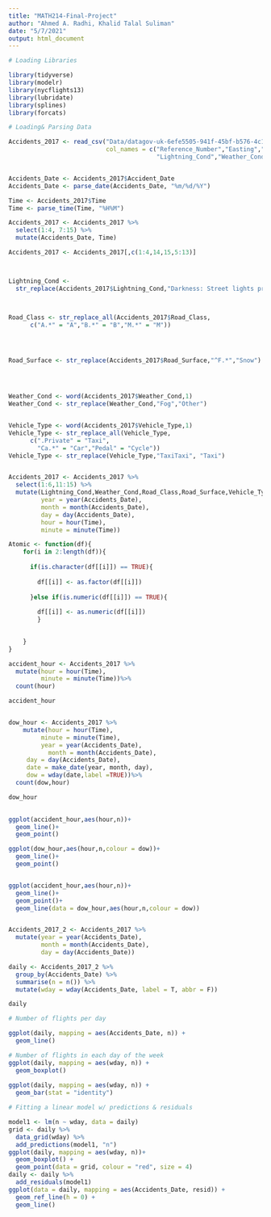 ```yaml
---
title: "MATH214-Final-Project"
author: "Ahmed A. Radhi, Khalid Talal Suliman"
date: "5/7/2021"
output: html_document
---
```


```r
# Loading Libraries 

library(tidyverse)
library(modelr)
library(nycflights13)
library(lubridate)
library(splines)
library(forcats)
```

```r
# Loading& Parsing Data

Accidents_2017 <- read_csv("Data/datagov-uk-6efe5505-941f-45bf-b576-4c1e09b579a1/2017-8.csv", 
                           col_names = c("Reference_Number","Easting","Northing","Vehicles_Num","Accident_Date","Time","Road_Class","Road_Surface",
                                         "Lightning_Cond","Weather_Cond","Vehicle_Type","Casualty_Class","Severity","Gender","Age"), skip = 1)


Accidents_Date <- Accidents_2017$Accident_Date
Accidents_Date <- parse_date(Accidents_Date, "%m/%d/%Y")

Time <- Accidents_2017$Time
Time <- parse_time(Time, "%H%M")

Accidents_2017 <- Accidents_2017 %>%
  select(1:4, 7:15) %>%
  mutate(Accidents_Date, Time) 

Accidents_2017 <- Accidents_2017[,c(1:4,14,15,5:13)]



Lightning_Cond <- 
  str_replace(Accidents_2017$Lightning_Cond,"Darkness: Street lights present and lit and lit","Darkness: Street lights present and lit")



Road_Class <- str_replace_all(Accidents_2017$Road_Class,
      c("A.*" = "A","B.*" = "B","M.*" = "M"))




Road_Surface <- str_replace(Accidents_2017$Road_Surface,"^F.*","Snow")




Weather_Cond <- word(Accidents_2017$Weather_Cond,1) 
Weather_Cond <- str_replace(Weather_Cond,"Fog","Other")


Vehicle_Type <- word(Accidents_2017$Vehicle_Type,1)
Vehicle_Type <- str_replace_all(Vehicle_Type,
      c(".Private" = "Taxi",
        "Ca.*" = "Car","Pedal" = "Cycle"))
Vehicle_Type <- str_replace(Vehicle_Type,"TaxiTaxi", "Taxi")


Accidents_2017 <- Accidents_2017 %>% 
  select(1:6,11:15) %>%
  mutate(Lightning_Cond,Weather_Cond,Road_Class,Road_Surface,Vehicle_Type,
         year = year(Accidents_Date),
         month = month(Accidents_Date),
         day = day(Accidents_Date),
         hour = hour(Time),
         minute = minute(Time))

Atomic <- function(df){
    for(i in 2:length(df)){
      
      if(is.character(df[[i]]) == TRUE){
         
        df[[i]] <- as.factor(df[[i]])
      
      }else if(is.numeric(df[[i]]) == TRUE){
          
        df[[i]] <- as.numeric(df[[i]])
        } 
      

    }
}
```



```r
accident_hour <- Accidents_2017 %>%
  mutate(hour = hour(Time),
         minute = minute(Time))%>%
  count(hour) 

accident_hour


dow_hour <- Accidents_2017 %>%
    mutate(hour = hour(Time),
         minute = minute(Time),
         year = year(Accidents_Date),
           month = month(Accidents_Date),
     day = day(Accidents_Date),
     date = make_date(year, month, day),
     dow = wday(date,label =TRUE))%>%
  count(dow,hour) 

dow_hour
  

ggplot(accident_hour,aes(hour,n))+
  geom_line()+
  geom_point()

ggplot(dow_hour,aes(hour,n,colour = dow))+
  geom_line()+
  geom_point()


ggplot(accident_hour,aes(hour,n))+
  geom_line()+
  geom_point()+
  geom_line(data = dow_hour,aes(hour,n,colour = dow))



```

```r
Accidents_2017_2 <- Accidents_2017 %>%
  mutate(year = year(Accidents_Date),
         month = month(Accidents_Date),
         day = day(Accidents_Date))

daily <- Accidents_2017_2 %>%
  group_by(Accidents_Date) %>%
  summarise(n = n()) %>%
  mutate(wday = wday(Accidents_Date, label = T, abbr = F))

daily

# Number of flights per day

ggplot(daily, mapping = aes(Accidents_Date, n)) +
  geom_line()

# Number of flights in each day of the week
ggplot(daily, mapping = aes(wday, n)) + 
  geom_boxplot()
  
ggplot(daily, mapping = aes(wday, n)) + 
  geom_bar(stat = "identity")

# Fitting a linear model w/ predictions & residuals

model1 <- lm(n ~ wday, data = daily)
grid <- daily %>%
  data_grid(wday) %>%
  add_predictions(model1, "n")
ggplot(daily, mapping = aes(wday, n))+
  geom_boxplot() +
  geom_point(data = grid, colour = "red", size = 4)
daily <- daily %>%
  add_residuals(model1)
ggplot(data = daily, mapping = aes(Accidents_Date, resid)) +
  geom_ref_line(h = 0) +
  geom_line()

```


